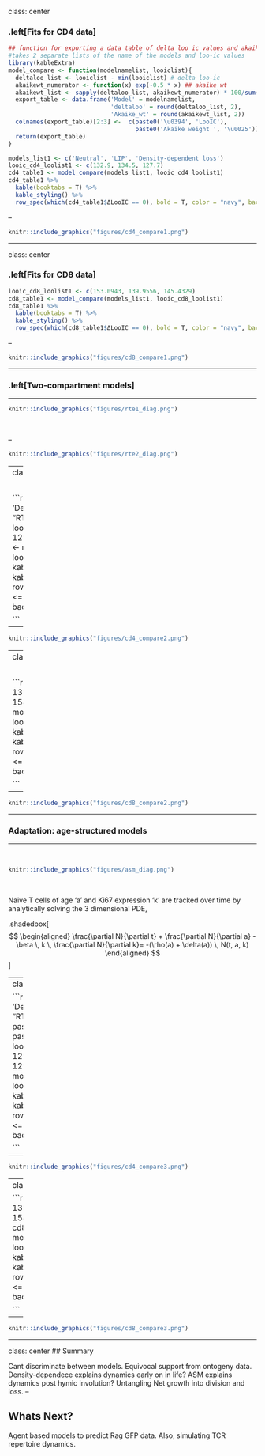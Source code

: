 
class: center

### .left[Fits for CD4 data]

```r
## function for exporting a data table of delta loo ic values and akaike weights
#takes 2 separate lists of the name of the models and loo-ic values
library(kableExtra)
model_compare <- function(modelnamelist, looiclist){
  deltaloo_list <- looiclist - min(looiclist) # delta loo-ic
  akaikewt_numerator <- function(x) exp(-0.5 * x) ## akaike wt
  akaikewt_list <- sapply(deltaloo_list, akaikewt_numerator) * 100/sum(exp(- 0.5 * deltaloo_list))
  export_table <- data.frame('Model' = modelnamelist,
                             'deltaloo' = round(deltaloo_list, 2),
                             'Akaike_wt' = round(akaikewt_list, 2))
  colnames(export_table)[2:3] <-  c(paste0('\u0394', 'LooIC'), 
                                    paste0('Akaike weight ', '\u0025'))
  return(export_table)
}

models_list1 <- c('Neutral', 'LIP', 'Density-dependent loss')
looic_cd4_loolist1 <- c(132.9, 134.5, 127.7)
cd4_table1 <- model_compare(models_list1, looic_cd4_loolist1)
cd4_table1 %>%
  kable(booktabs = T) %>%
  kable_styling() %>%
  row_spec(which(cd4_table1$ΔLooIC == 0), bold = T, color = "navy", background = "skyblue")

```

--

```r

knitr::include_graphics("figures/cd4_compare1.png")
```


---

class: center

### .left[Fits for CD8 data]

```r

looic_cd8_loolist1 <- c(153.0943, 139.9556, 145.4329)
cd8_table1 <- model_compare(models_list1, looic_cd8_loolist1)
cd8_table1 %>%
  kable(booktabs = T) %>%
  kable_styling() %>%
  row_spec(which(cd8_table1$ΔLooIC == 0), bold = T, color = "navy", background = "skyblue")

```

--

```r

knitr::include_graphics("figures/cd8_compare1.png")
```


---

### .left[Two-compartment models]
<hr>


```r

knitr::include_graphics("figures/rte1_diag.png")
```


</br>

--

```r

knitr::include_graphics("figures/rte2_diag.png")
```


---
class: center

</br>


```r
models_list2 <- c('Neutral', 'LIP', 'Density-dependent loss', "RTE", "RTE maturation linked division")
looic_cd4_loolist2 <- c(132.9, 134.5, 127.7, 134.57, 131.43)
cd4_table2 <- model_compare(models_list2, looic_cd4_loolist2)
cd4_table2 %>%
  kable(booktabs = T) %>%
  kable_styling() %>%
  row_spec(which(cd4_table2$ΔLooIC <= 3), bold = T, color = "navy", background = "skyblue")

```

--


```r

knitr::include_graphics("figures/cd4_compare2.png")
```

---
class: center

</br>


```r
looic_cd8_loolist2<- c(153.0943, 139.9556, 145.4329, 151.7188, 154.3836)
cd8_table2 <- model_compare(models_list2, looic_cd8_loolist2)
cd8_table2 %>%
  kable(booktabs = T) %>%
  kable_styling() %>%
  row_spec(which(cd8_table2$ΔLooIC <= 3), bold = T, color = "navy", background = "skyblue")

```

--

```r

knitr::include_graphics("figures/cd8_compare2.png")
```



---

### Adaptation: age-structured models
<hr>


</br>

```r

knitr::include_graphics("figures/asm_diag.png")
```

</br>

Naive T cells of age 'a' and Ki67 expression 'k' are tracked over time by analytically solving the 3 dimensional PDE,

.shadedbox[
$$
\begin{aligned}
\frac{\partial N}{\partial t} + \frac{\partial N}{\partial a} - \beta \, k \, \frac{\partial N}{\partial k}= -(\rho(a) + \delta(a)) \, N(t, a, k)
\end{aligned}
$$
]

---
class: center

```r
models_list3 <- c('Neutral', 'LIP', 'Density-dependent loss', "RTE",
                  "RTE maturation linked division", paste0('ASM ', '\u03b4', '-varying'),
                  paste0('ASM ', '\u03c1', '-varying'))
looic_cd4_loolist3 <- c(132.9, 134.5, 127.7, 134.57, 131.43, 133.6814, 129.8941)
cd4_table3 <- model_compare(models_list3, looic_cd4_loolist3)
cd4_table3 %>%
  kable(booktabs = T) %>%
  kable_styling() %>%
  row_spec(which(cd4_table3$ΔLooIC <= 3), bold = T, color = "navy", background = "skyblue")

```

--

```r

knitr::include_graphics("figures/cd4_compare3.png")
```


---
class: center

```r
looic_cd8_loolist3<- c(153.0943, 139.9556, 145.4329, 151.7188, 154.3836, 142.0947, 152.1801)
cd8_table3 <- model_compare(models_list3, looic_cd8_loolist3)
cd8_table3 %>%
  kable(booktabs = T) %>%
  kable_styling() %>%
  row_spec(which(cd8_table3$ΔLooIC <= 3), bold = T, color = "navy", background = "skyblue")

```

--

```r

knitr::include_graphics("figures/cd8_compare3.png")
```

---

class: center
## Summary

Cant discriminate between models.
Equivocal support from ontogeny data.
Density-dependece explains dynamics early on in life?
ASM explains dynamics post hymic involution?
Untangling Net growth into division and loss. 
--

## Whats Next?
Agent based models to predict Rag GFP data.
Also, simulating TCR repertoire dynamics.


